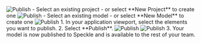 <Steps>
  <Step title="Select Publish">
    <Frame>
    <img src="/images/connectors/dui_publish_1.jpg" alt="Publish" />
    </Frame>
  </Step>

  <Step title="Choose a project">
    - Select an existing project
    - or select **New Project** to create one
    <Frame>
    <img src="/images/connectors/dui_publish_2.jpg" alt="Publish" />
    </Frame>
  </Step>

  <Step title="Choose a model">
    - Select an existing model
    - or select **New Model** to create one
    <Frame>
    <img src="/images/connectors/dui_publish_3.jpg" alt="Publish" />
    </Frame>
  </Step>

  <Step title="Select objects to publish">
    1. In your application viewport, select the elements you want to publish.
    2. Select **Publish**.
    <Frame>
    <img src="/images/connectors/dui_publish_4.jpg" alt="Publish" />
    </Frame>
    <Frame>
    <img src="/images/connectors/dui_publish_5.jpg" alt="Publish" />
    </Frame>
    3. Your model is now published to Speckle and is available to the rest of your team.
  </Step>
</Steps>